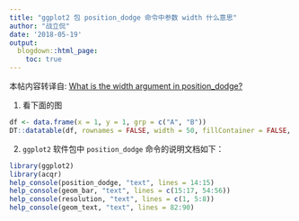 ```yaml
---
title: "ggplot2 包 position_dodge 命令中参数 width 什么意思"
author: "战立侃"
date: '2018-05-19'
output:
  blogdown::html_page:
    toc: true
---
```


本帖内容转译自: [What is the width argument in position_dodge?](https://stackoverflow.com/questions/34889766/what-is-the-width-argument-in-position-dodge)

1. 看下面的图

```r
df <- data.frame(x = 1, y = 1, grp = c("A", "B"))
DT::datatable(df, rownames = FALSE, width = 50, fillContainer = FALSE, options = list(pageLength = 8, searching = FALSE, info = FALSE, bLengthChange = FALSE))
```

2. `ggplot2` 软件包中 `position_dodge` 命令的说明文档如下：

```r
library(ggplot2)
library(acqr)
help_console(position_dodge, "text", lines = 14:15)
help_console(geom_bar, "text", lines = c(15:17, 54:56))
help_console(resolution, "text", lines = c(1, 5:8))
help_console(geom_text, "text", lines = 82:90)
```
